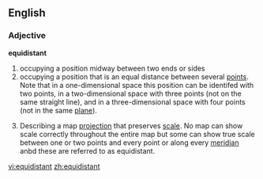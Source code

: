 ==English==

===Adjective===
'''equidistant'''
# occupying a position midway between two ends or sides
# occupying a position that is an equal distance between several [[point]]s.  Note that in a one-dimensional space this position can be identifed with two points, in a two-dimensional space with three points (not on the same straight line), and in a three-dimensional space with four points (not in the same [[plane]]).
#{{cartography}} Describing a map [[projection]] that preserves [[scale]]. No map can show scale correctly throughout the entire map but some can show true scale between one or two points and every point or along every [[meridian]] anbd these are referred to as equidistant.

[[vi:equidistant]]
[[zh:equidistant]]